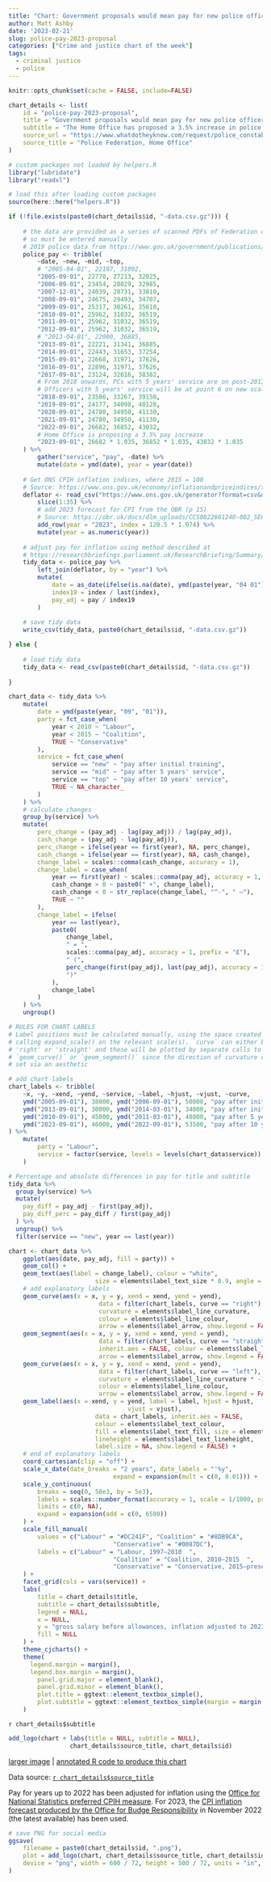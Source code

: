 ```yaml
---
title: "Chart: Government proposals would mean pay for new police officers will have fallen by a quarter in 13 years"
author: Matt Ashby
date: '2023-02-21'
slug: police-pay-2023-proposal
categories: ["Crime and justice chart of the week"]
tags:
  - criminal justice
  - police
---
```


```r
knitr::opts_chunk$set(cache = FALSE, include=FALSE)
```

```r
chart_details <- list(
	id = "police-pay-2023-proposal",
	title = "Government proposals would mean pay for new police officers will have fallen by a quarter in 13 years",
	subtitle = "The Home Office has proposed a 3.5% increase in police pay for 2023. If that were applied equally across all pay points, it would mean that a police constable who has just completed initial training in England and Wales would be paid about £9,500 less in 2023 than they would have been in 2010 once inflation is taken into account -- a real-terms reduction of 26%. These figures exclude overtime and special allowances, but those are unlikely to have made up for decreasing basic pay.",
	source_url = "https://www.whatdotheyknow.com/request/police_constable_pay_scales",
	source_title = "Police Federation, Home Office"
)
```

```r
# custom packages not loaded by helpers.R
library("lubridate")
library("readxl")

# load this after loading custom packages
source(here::here("helpers.R"))
```

```r
if (!file.exists(paste0(chart_details$id, "-data.csv.gz"))) {
	
	# the data are provided as a series of scanned PDFs of Federation circulars,
	# so must be entered manually
	# 2019 police data from https://www.gov.uk/government/publications/police-remuneration-review-body-report-2019-england-and-wales
	police_pay <- tribble(
		~date, ~new, ~mid, ~top,
		# "2005-04-01", 22107, 31092,
		"2005-09-01", 22770, 27213, 32025,
		"2006-09-01", 23454, 28029, 32985,
		"2007-12-01", 24039, 28731, 33810,
		"2008-09-01", 24675, 29493, 34707,
		"2009-09-01", 25317, 30261, 35610,
		"2010-09-01", 25962, 31032, 36519,
		"2011-09-01", 25962, 31032, 36519,
		"2012-09-01", 25962, 31032, 36519,
		# "2013-04-01", 22000, 36885,
		"2013-09-01", 22221, 31341, 36885,
		"2014-09-01", 22443, 31653, 37254,
		"2015-09-01", 22668, 31971, 37626,
		"2016-09-01", 22896, 31971, 37626,
		"2017-09-01", 23124, 32616, 38382,
		# From 2018 onwards, PCs with 5 years' service are on post-2013 pay scale
		# Officers with 5 years' service will be at point 6 on new scale
		"2018-09-01", 23586, 33267, 39150,
		"2019-09-01", 24177, 34098, 40128,
		"2020-09-01", 24780, 34950, 41130,
		"2021-09-01", 24780, 34950, 41130,
		"2022-09-01", 26682, 36852, 43032,
		# Home Office is proposing a 3.5% pay increase
		"2023-09-01", 26682 * 1.035, 36852 * 1.035, 43032 * 1.035
	) %>% 
		gather("service", "pay", -date) %>% 
		mutate(date = ymd(date), year = year(date))
	
	# Get ONS CPIH inflation indices, where 2015 = 100
	# Source: https://www.ons.gov.uk/economy/inflationandpriceindices/timeseries/l522/mm23
	deflator <- read_csv("https://www.ons.gov.uk/generator?format=csv&uri=/economy/inflationandpriceindices/timeseries/l522/mm23", skip = 8, col_names = c("year", "index")) %>% 
		slice(1:35) %>% 
		# add 2023 forecast for CPI from the OBR (p 15)
		# Source: https://obr.uk/docs/dlm_uploads/CCS0822661240-002_SECURE_OBR_EFO_November_2022_WEB_ACCESSIBLE.pdf
		add_row(year = "2023", index = 120.5 * 1.074) %>% 
		mutate(year = as.numeric(year))
	
	# adjust pay for inflation using method described at 
	# https://researchbriefings.parliament.uk/ResearchBriefing/Summary/SN04962
	tidy_data <- police_pay %>% 
		left_join(deflator, by = "year") %>% 
		mutate(
			date = as_date(ifelse(is.na(date), ymd(paste(year, "04 01")), date)),
			index19 = index / last(index),
			pay_adj = pay / index19
		)
	
	# save tidy data
	write_csv(tidy_data, paste0(chart_details$id, "-data.csv.gz"))	

} else {
	
	# load tidy data
	tidy_data <- read_csv(paste0(chart_details$id, "-data.csv.gz"))
	
}

```

```r
chart_data <- tidy_data %>% 
	mutate(
		date = ymd(paste(year, "09", "01")),
		party = fct_case_when(
			year < 2010 ~ "Labour",
			year < 2015 ~ "Coalition",
			TRUE ~ "Conservative"
		),
		service = fct_case_when(
			service == "new" ~ "pay after initial training",
			service == "mid" ~ "pay after 5 years' service",
			service == "top" ~ "pay after 10 years' service",
			TRUE ~ NA_character_
		)
	) %>% 
	# calculate changes
	group_by(service) %>% 
	mutate(
		perc_change = (pay_adj - lag(pay_adj)) / lag(pay_adj),
		cash_change = (pay_adj - lag(pay_adj)),
		perc_change = ifelse(year == first(year), NA, perc_change),
		cash_change = ifelse(year == first(year), NA, cash_change),
		change_label = scales::comma(cash_change, accuracy = 1),
		change_label = case_when(
			year == first(year) ~ scales::comma(pay_adj, accuracy = 1, prefix = " £", suffix = " in 2023 terms"),
			cash_change > 0 ~ paste0(" +", change_label),
			cash_change < 0 ~ str_replace(change_label, "^-", " –"),
			TRUE ~ ""
		),
		change_label = ifelse(
			year == last(year), 
			paste0(
				change_label, 
				" = ", 
				scales::comma(pay_adj, accuracy = 1, prefix = "£"),
				" (",
				perc_change(first(pay_adj), last(pay_adj), accuracy = 1, style_negative = "minus"),
				")"
			), 
			change_label
		)
	) %>% 
	ungroup()

# RULES FOR CHART LABELS
# Label positions must be calculated manually, using the space created by 
# calling expand_scale() on the relevant scale(s). `curve` can either be 'left',
# 'right' or 'straight' and these will be plotted by separate calls to 
# `geom_curve()` or `geom_segment()` since the direction of curvature cannot be
# set via an aesthetic

# add chart labels
chart_labels <- tribble(
	~x, ~y, ~xend, ~yend, ~service, ~label, ~hjust, ~vjust, ~curve,
	ymd("2005-09-01"), 38000, ymd("2006-09-01"), 50000, "pay after initial training", balance_lines(paste("an officer completing training in 2005 earned the equivalent of", scales::dollar(pluck(filter(tidy_data, service == "new", year == 2005), "pay_adj", 1), accuracy = 100, prefix = "£"), "in 2023 terms"), 2), "left", "bottom", "left",
	ymd("2013-09-01"), 30000, ymd("2014-03-01"), 34000, "pay after initial training", balance_lines(paste("in 2013, salaries for new officers were reduced by", scales::dollar(pluck(filter(mutate(tidy_data, pay_diff = abs(pay_adj - lag(pay_adj))), service == "new", year == 2013), "pay_diff", 1), accuracy = 100, prefix = "£"), "in 2023 terms"), 5), "left", "bottom", "left",
	ymd("2010-09-01"), 45000, ymd("2011-03-01"), 48000, "pay after 5 years' service", balance_lines("the 2010 pay freeze began to erode salaries for existing officers in real terms", 4), "left", "bottom", "left",
	ymd("2023-09-01"), 46000, ymd("2022-09-01"), 53500, "pay after 10 years' service", balance_lines("below-inflation increases have reduced salaries further since the pay freeze ended", 3), "right", "bottom", "right"
) %>% 
	mutate(
		party = "Labour",
		service = factor(service, levels = levels(chart_data$service))
	)
```

```r
# Percentage and absolute differences in pay for title and subtitle
tidy_data %>% 
  group_by(service) %>% 
  mutate(
    pay_diff = pay_adj - first(pay_adj), 
    pay_diff_perc = pay_diff / first(pay_adj)
  ) %>%
  ungroup() %>% 
  filter(service == "new", year == last(year))
```

```r
chart <- chart_data %>% 
	ggplot(aes(date, pay_adj, fill = party)) + 
	geom_col() + 
	geom_text(aes(label = change_label), colour = "white", 
						size = elements$label_text_size * 0.9, angle = -90, hjust = 0) +
	# add explanatory labels
	geom_curve(aes(x = x, y = y, xend = xend, yend = yend),
						 data = filter(chart_labels, curve == "right"), inherit.aes = FALSE,
						 curvature = elements$label_line_curvature,
						 colour = elements$label_line_colour,
						 arrow = elements$label_arrow, show.legend = FALSE) +
	geom_segment(aes(x = x, y = y, xend = xend, yend = yend),
						 data = filter(chart_labels, curve == "straight"),
						 inherit.aes = FALSE, colour = elements$label_line_colour,
						 arrow = elements$label_arrow, show.legend = FALSE) +
	geom_curve(aes(x = x, y = y, xend = xend, yend = yend),
						 data = filter(chart_labels, curve == "left"), inherit.aes = FALSE,
						 curvature = elements$label_line_curvature * -1,
						 colour = elements$label_line_colour,
						 arrow = elements$label_arrow, show.legend = FALSE) +
	geom_label(aes(x = xend, y = yend, label = label, hjust = hjust,
								 vjust = vjust),
						data = chart_labels, inherit.aes = FALSE,
						colour = elements$label_text_colour,
						fill = elements$label_text_fill, size = elements$label_text_size,
						lineheight = elements$label_text_lineheight,
						label.size = NA, show.legend = FALSE) +
	# end of explanatory labels
	coord_cartesian(clip = "off") +
	scale_x_date(date_breaks = "2 years", date_labels = "'%y", 
							 expand = expansion(mult = c(0, 0.01))) +
	scale_y_continuous(
		breaks = seq(0, 58e3, by = 5e3),
		labels = scales::number_format(accuracy = 1, scale = 1/1000, prefix = "£", suffix = "k"),
		limits = c(0, NA), 
		expand = expansion(add = c(0, 6500))
	) + 
	scale_fill_manual(
		values = c("Labour" = "#DC241F", "Coalition" = "#8DB9CA",
							 "Conservative" = "#0087DC"),
		labels = c("Labour" = "Labour, 1997–2010  ", 
							 "Coalition" = "Coalition, 2010–2015  ", 
							 "Conservative" = "Conservative, 2015–present  ")
	) +
	facet_grid(cols = vars(service)) +
	labs(
		title = chart_details$title,
		subtitle = chart_details$subtitle,
		legend = NULL,
		x = NULL,
		y = "gross salary before allowances, inflation adjusted to 2023",
		fill = NULL
	) +
	theme_cjcharts() +
	theme(
	  legend.margin = margin(),
	  legend.box.margin = margin(),
		panel.grid.major = element_blank(),
		panel.grid.minor = element_blank(),
		plot.title = ggtext::element_textbox_simple(),
		plot.subtitle = ggtext::element_textbox_simple(margin = margin(t = 12, b = 6))
	)

```

`r chart_details$subtitle`

```r
add_logo(chart + labs(title = NULL, subtitle = NULL), 
				 chart_details$source_title, chart_details$id)
```

[larger image](../`r chart_details$id`.png)
| [annotated R code to produce this chart](https://github.com/mpjashby/lesscrime.info/blob/master/content/post/`r chart_details$id`.Rmd)

Data source: [`r chart_details$source_title`](`r chart_details$source_url`)

Pay for years up to 2022 has been adjusted for inflation using the [Office for
National Statistics preferred CPIH measure](https://www.ons.gov.uk/economy/inflationandpriceindices/timeseries/l522/mm23).
For 2023, the [CPI inflation forecast produced by the Office for Budge Responsibility](https://obr.uk/docs/dlm_uploads/CCS0822661240-002_SECURE_OBR_EFO_November_2022_WEB_ACCESSIBLE.pdf) in November 2022 (the latest available) has been used.

```r
# save PNG for social media
ggsave(
	filename = paste0(chart_details$id, ".png"), 
	plot = add_logo(chart, chart_details$source_title, chart_details$id), 
	device = "png", width = 600 / 72, height = 500 / 72, units = "in", bg = "white"
)
```
